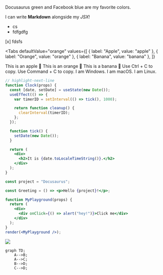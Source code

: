 
<Highlight color="#25c2a0">Docusaurus green</Highlight> and
<Highlight color="#1877F2">Facebook blue</Highlight> are my favorite colors.

I can write **Markdown** alongside my _JSX_!

- cs
- fdfgdfg

[x] fdsfs

<Tabs
  defaultValue="orange"
  values={[
    { label: "Apple", value: "apple" },
    { label: "Orange", value: "orange" },
    { label: "Banana", value: "banana" },
  ]}
>
  <TabItem value="apple" label="Apple" default>
    This is an apple 🍎
  </TabItem>
  <TabItem value="orange" label="Orange">
    This is an orange 🍊
  </TabItem>
  <TabItem value="banana" label="Banana">
    This is a banana 🍌
  </TabItem>
</Tabs>

<Tabs groupId="operating-systems">
  <TabItem value="win" label="Windows">
    Use Ctrl + C to copy.
  </TabItem>
  <TabItem value="mac" label="macOS">
    Use Command + C to copy.
  </TabItem>
</Tabs>

<Tabs groupId="operating-systems">
  <TabItem value="win" label="Windows">
    I am Windows.
  </TabItem>
  <TabItem value="mac" label="macOS">
    I am macOS.
  </TabItem>
  <TabItem value="linux" label="Linux">
    I am Linux.
  </TabItem>
</Tabs>

```jsx title="/src/suport/index" {1,4-6,11} showLineNumbers live
// highlight-next-line
function Clock(props) {
  const [date, setDate] = useState(new Date());
  useEffect(() => {
    var timerID = setInterval(() => tick(), 1000);

    return function cleanup() {
      clearInterval(timerID);
    };
  });

  function tick() {
    setDate(new Date());
  }

  return (
    <div>
      <h2>It is {date.toLocaleTimeString()}.</h2>
    </div>
  );
}
```

```jsx live noInline
const project = "Docusaurus";

const Greeting = () => <p>Hello {project}!</p>;

function MyPlayground(props) {
  return (
    <div>
      <div onClick={() => alert("hey!")}>Click me</div>
    </div>
  );
}
render(<MyPlayground />);
```

![](https://youtu.be/yKNxeF4KMsY)

```mermaid
graph TD;
    A-->B;
    A-->C;
    B-->D;
    C-->D;
```
